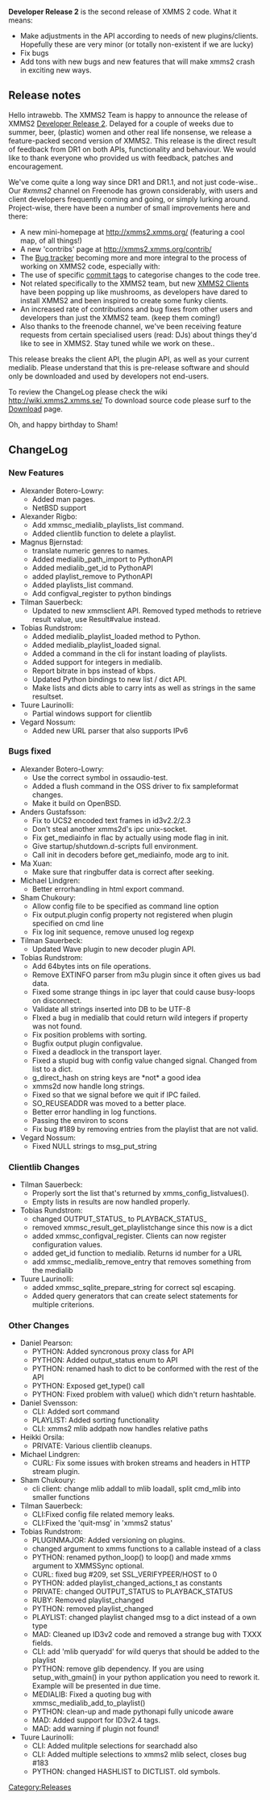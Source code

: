 {{Navbar}}

'''Developer Release 2''' is the second release of XMMS 2 code. What it means:

* Make adjustments in the API according to needs of new plugins/clients. Hopefully these are very minor (or totally non-existent if we are lucky)
* Fix bugs
* Add tons with new bugs and new features that will make xmms2 crash in exciting new ways.

== Release notes ==

Hello intrawebb. The XMMS2 Team is happy to announce the release of XMMS2 [[Release:DR2 | Developer Release 2]]. Delayed for a couple of weeks due to summer, beer, (plastic) women and other real life nonsense, we release a feature-packed second version of XMMS2. This release is the direct result of feedback from DR1 on both APIs, functionality and behaviour. We would like to thank everyone who provided us with feedback, patches and encouragement.

We've come quite a long way since DR1 and DR1.1, and not just code-wise.. Our ''#xmms2'' channel on Freenode has grown considerably, with users and client developers frequently coming and going, or simply lurking around. Project-wise, there have been a number of small improvements here and there:
* A new mini-homepage at http://xmms2.xmms.org/ (featuring a cool map, of all things!)
* A new 'contribs' page at http://xmms2.xmms.org/contrib/
* The [http://bugs.xmms2.xmms.se Bug tracker] becoming more and more integral to the process of working on XMMS2 code, especially with:
* The use of specific [[ChangeLog Format | commit tags]] to categorise changes to the code tree.
* Not related specifically to the XMMS2 team, but new [[ XMMS2 Clients]] have been popping up like mushrooms, as developers have dared to install XMMS2 and been inspired to create some funky clients.
* An increased rate of contributions and bug fixes from other users and developers than just the XMMS2 team. (keep them coming!)
* Also thanks to the freenode channel, we've been receiving feature requests from certain specialised users (read: DJs) about things they'd like to see in XMMS2. Stay tuned while we work on these..

This release breaks the client API, the plugin API, as well as your current medialib. Please understand that this is pre-release software and should only be downloaded and used by developers not end-users.

To review the ChangeLog please check the wiki http://wiki.xmms2.xmms.se/
To download source code please surf to the [[Download XMMS2 | Download]] page.

Oh, and happy birthday to Sham!

== ChangeLog ==
===New Features===
* Alexander Botero-Lowry:
** Added man pages. {{Bug|272}}
** NetBSD support {{Bug|225}}
* Alexander Rigbo:
** Add xmmsc_medialib_playlists_list command. {{Bug|229}}
** Added clientlib function to delete a playlist. {{Bug|221}}
* Magnus Bjernstad:
** translate numeric genres to names. {{Bug|237}}
** Added medialib_path_import to PythonAPI {{Bug|240}}
** Added medialib_get_id to PythonAPI {{Bug|240}}
** added playlist_remove to PythonAPI {{Bug|240}}
** Added playlists_list command. {{Bug|240}}
** Add configval_register to python bindings {{Bug|232}}
* Tilman Sauerbeck:
** Updated to new xmmsclient API. Removed typed methods to retrieve result value, use Result#value instead. {{Bug|235}}
* Tobias Rundstrom:
** Added medialib_playlist_loaded method to Python. {{Bug|280}}
** Added medialib_playlist_loaded signal. {{Bug|280}}
** Added a command in the cli for instant loading of playlists. {{Bug|220}}
** Added support for integers in medialib. {{Bug|254}}
** Report bitrate in bps instead of kbps. {{Bug|246}}
** Updated Python bindings to new list / dict API. {{Bug|235}}
** Make lists and dicts able to carry ints as well as strings in the same resultset. {{Bug|235}}
* Tuure Laurinolli:
** Partial windows support for clientlib {{Bug|116}}
* Vegard Nossum:
** Added new URL parser that also supports IPv6 {{Bug|245}}
===Bugs fixed===
* Alexander Botero-Lowry:
** Use the correct symbol in ossaudio-test. {{Bug|288}}
** Added a flush command in the OSS driver to fix sampleformat changes. {{Bug|248}}
** Make it build on OpenBSD. {{Bug|214}}
* Anders Gustafsson:
** Fix to UCS2 encoded text frames in id3v2.2/2.3 {{Bug|290}}
** Don't steal another xmms2d's ipc unix-socket. {{Bug|283}}
** Fix get_mediainfo in flac by actually using mode flag in init. {{Bug|258}}
** Give startup/shutdown.d-scripts full environment. {{Bug|285}}
** Call init in decoders before get_mediainfo, mode arg to init. {{Bug|128}}
* Ma Xuan:
** Make sure that ringbuffer data is correct after seeking. {{Bug|243}}
* Michael Lindgren:
** Better errorhandling in html export command. {{Bug|222}}
* Sham Chukoury:
** Allow config file to be specified as command line option {{Bug|256}}
** Fix output.plugin config property not registered when plugin specified on cmd line {{Bug|253}}
** Fix log init sequence, remove unused log regexp {{Bug|234}}
* Tilman Sauerbeck:
** Updated Wave plugin to new decoder plugin API. {{Bug|128}}
* Tobias Rundstrom:
** Add 64bytes ints on file operations. {{Bug|270}}
** Remove EXTINFO parser from m3u plugin since it often gives us bad data. {{Bug|262}}
** Fixed some strange things in ipc layer that could cause busy-loops on disconnect. {{Bug|261}}
** Validate all strings inserted into DB to be UTF-8 {{Bug|265}}
** FIxed a bug in medialib that could return wild integers if property was not found.
** Fix position problems with sorting. {{Bug|264}}
** Bugfix output plugin configvalue. {{Bug|253}}
** Fixed a deadlock in the transport layer. {{Bug|233}}
** Fixed a stupid bug with config value changed signal. Changed from list to a dict. {{Bug|242}}
** g_direct_hash on string keys are *not* a good idea {{Bug|241}}
** xmms2d now handle long strings. {{Bug|228}}
** Fixed so that we signal before we quit if IPC failed. {{Bug|217}}
** SO_REUSEADDR was moved to a better place. {{Bug|226}}
** Better error handling in log functions. {{Bug|216}}
** Passing the environ to scons {{Bug|215}}
** Fix bug #189 by removing entries from the playlist that are not valid.
* Vegard Nossum:
** Fixed NULL strings to msg_put_string {{Bug|211}}
===Clientlib Changes===
* Tilman Sauerbeck:
** Properly sort the list that's returned by xmms_config_listvalues().
** Empty lists in results are now handled properly.
* Tobias Rundstrom:
** changed OUTPUT_STATUS_ to PLAYBACK_STATUS_
** removed xmmsc_result_get_playlistchange since this now is a dict
** added xmmsc_configval_register. Clients can now register configuration values.
** added get_id function to medialib. Returns id number for a URL
** add xmmsc_medialib_remove_entry that removes something from the medialib
* Tuure Laurinolli:
** added xmmsc_sqlite_prepare_string for correct sql escaping.
** Added query generators that can create select statements for multiple criterions.
===Other Changes===
* Daniel Pearson:
** PYTHON: Added syncronous proxy class for API
** PYTHON: Added output_status enum to API
** PYTHON: renamed hash to dict to be conformed with the rest of the API
** PYTHON: Exposed get_type() call
** PYTHON: Fixed problem with value() which didn't return hashtable.
* Daniel Svensson:
** CLI: Added sort command
** PLAYLIST: Added sorting functionality
** CLI: xmms2 mlib addpath now handles relative paths
* Heikki Orsila:
** PRIVATE: Various clientlib cleanups.
* Michael Lindgren:
** CURL: Fix some issues with broken streams and headers in HTTP stream plugin.
* Sham Chukoury:
** cli client: change mlib addall to mlib loadall, split cmd_mlib into smaller functions
* Tilman Sauerbeck:
** CLI:Fixed config file related memory leaks.
** CLI:Fixed the 'quit-msg' in 'xmms2 status'
* Tobias Rundstrom:
** PLUGINMAJOR: Added versioning on plugins.
** changed argument to xmms functions to a callable instead of a class
** PYTHON: renamed python_loop() to loop() and made xmms argument to XMMSSync optional.
** CURL: fixed bug #209, set SSL_VERIFYPEER/HOST to 0
** PYTHON: added playlist_changed_actions_t as constants
** PRIVATE: changed OUTPUT_STATUS to PLAYBACK_STATUS
** RUBY: Removed playlist_changed
** PYTHON: removed playlist_changed
** PLAYLIST: changed playlist changed msg to a dict instead of a own type
** MAD: Cleaned up ID3v2 code and removed a strange bug with TXXX fields.
** CLI: add 'mlib queryadd' for wild querys that should be added to the playlist
** PYTHON: remove glib dependency. If you are using setup_with_gmain() in your python application you need to rework it. Example will be presented in due time.
** MEDIALIB: Fixed a quoting bug with xmmsc_medialib_add_to_playlist()
** PYTHON: clean-up and made pythonapi fully unicode aware
** MAD: Added support for ID3v2.4 tags.
** MAD: add warning if plugin not found!
* Tuure Laurinolli:
** CLI: Added mulitple selections for searchadd also
** CLI: Added multiple selections to xmms2 mlib select, closes bug #183
** PYTHON: changed HASHLIST to DICTLIST. old symbols.

[[Category:Releases]]